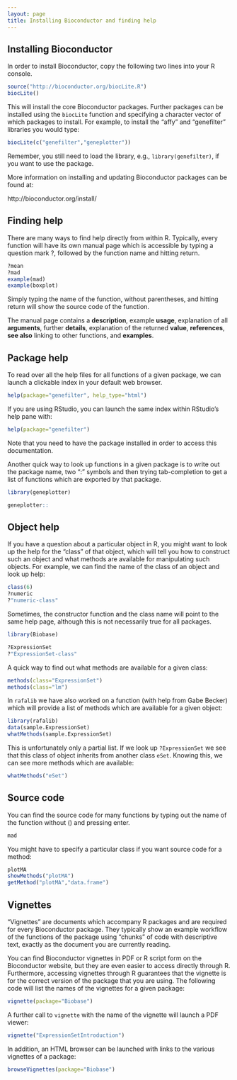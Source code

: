```yaml
---
layout: page
title: Installing Bioconductor and finding help
---
```


## Installing Bioconductor

In order to install Bioconductor, copy the following two lines into your R console.

```r
source("http://bioconductor.org/biocLite.R")
biocLite()
```

This will install the core Bioconductor packages. Further packages can be installed using the `biocLite` function and specifying a character vector of which packages to install. For example, to install the "affy" and "genefilter" libraries you would type:

```r
biocLite(c("genefilter","geneplotter"))
```

Remember, you still need to load the library, e.g., `library(genefilter)`, if you want to use the package.

More information on installing and updating Bioconductor packages can be found at:

http://bioconductor.org/install/

## Finding help 

There are many ways to find help directly from within R. Typically, every function will have its own manual page which is accessible by typing a question mark ?, followed by the function name and hitting return.

```r
?mean
?mad
example(mad)
example(boxplot)
```

Simply typing the name of the function, without parentheses, and hitting return will show the source code of the function.

The manual page contains a **description**, example **usage**, explanation of all **arguments**, further **details**, explanation of the returned **value**, **references**, **see also** linking to other functions, and **examples**.

## Package help

To read over all the help files for all functions of a given package, we can launch a clickable index in your default web browser.

```r
help(package="genefilter", help_type="html")
```

If you are using RStudio, you can launch the same index within RStudio's help pane with:

```r
help(package="genefilter")
```

Note that you need to have the package installed in order to access this documentation.

Another quick way to look up functions in a given package is to write out the package name, two ":" symbols and then trying tab-completion to get a list of functions which are exported by that package.

```r
library(geneplotter)
```

```r
geneplotter::
```

## Object help

If you have a question about a particular object in R, you might want to look up the help for the "class" of that object, which will tell you how to construct such an object and what methods are available for manipulating such objects. For example, we can find the name of the class of an object and look up help:

```r
class(6)
?numeric
?"numeric-class"
```

Sometimes, the constructor function and the class name will point to the same help page, although this is not necessarily true for all packages.

```r
library(Biobase)
```

```r
?ExpressionSet
?"ExpressionSet-class"
```

A quick way to find out what methods are available for a given class:

```r
methods(class="ExpressionSet")
methods(class="lm")
```

In `rafalib` we have also worked on a function (with help from Gabe Becker) which will provide a list of methods which are available for a given object:

```r
library(rafalib)
data(sample.ExpressionSet)
whatMethods(sample.ExpressionSet)
```

This is unfortunately only a partial list. If we look up `?ExpressionSet` we see that this class of object inherits from another class `eSet`. Knowing this, we can see more methods which are available:

```r
whatMethods("eSet")
```

## Source code

You can find the source code for many functions by typing out the name of the function without () and pressing enter.

```r
mad
```

You might have to specify a particular class if you want source code for a method:

```r
plotMA
showMethods("plotMA")
getMethod("plotMA","data.frame")
```

## Vignettes

"Vignettes" are documents which accompany R packages and are required for every Bioconductor package. They typically show an example workflow of the functions of the package using "chunks" of code with descriptive text, exactly as the document you are currently reading. 

You can find Bioconductor vignettes in PDF or R script form on the Bioconductor website, but they are even easier to access directly through R. Furthermore, accessing vignettes through R guarantees that the vignette is for the correct version of the package that you are using. The following code will list the names of the vignettes for a given package:

```r
vignette(package="Biobase")
```

A further call to `vignette` with the name of the vignette will launch a PDF viewer:

```r
vignette("ExpressionSetIntroduction")
```

In addition, an HTML browser can be launched with links to the various vignettes of a package:


```r
browseVignettes(package="Biobase")
```

